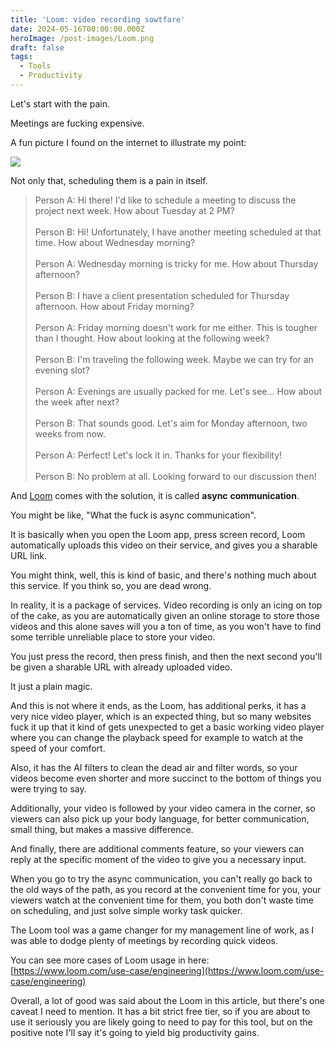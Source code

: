 ```yaml
---
title: 'Loom: video recording sowtfare'
date: 2024-05-16T00:00:00.000Z
heroImage: /post-images/Loom.png
draft: false
tags:
  - Tools
  - Productivity
---
```


Let's start with the pain.

Meetings are fucking expensive.

A fun picture I found on the internet to illustrate my point:

![](</post-images/loom ILLUSTRATION.png>)

Not only that, scheduling them is a pain in itself.

> Person A: Hi there! I'd like to schedule a meeting to discuss the project next week. How about Tuesday at 2 PM?\
> \
> Person B: Hi! Unfortunately, I have another meeting scheduled at that time. How about Wednesday morning?\
> \
> Person A: Wednesday morning is tricky for me. How about Thursday afternoon?\
> \
> Person B: I have a client presentation scheduled for Thursday afternoon. How about Friday morning?\
> \
> Person A: Friday morning doesn't work for me either. This is tougher than I thought. How about looking at the following week?\
> \
> Person B: I'm traveling the following week. Maybe we can try for an evening slot?\
> \
> Person A: Evenings are usually packed for me. Let's see... How about the week after next?\
> \
> Person B: That sounds good. Let's aim for Monday afternoon, two weeks from now.\
> \
> Person A: Perfect! Let's lock it in. Thanks for your flexibility!\
> \
> Person B: No problem at all. Looking forward to our discussion then!

And [Loom](https://www.loom.com/) comes with the solution,  it is called **async** **communication**.

You might be like, "What the fuck is async communication".

It is basically when you open the Loom app, press screen record, Loom automatically uploads this video on their service, and gives you a sharable URL link.

You might think, well, this is kind of basic, and there's nothing much about this service. If you think so, you are dead wrong.

In reality, it is a package of services. Video recording is only an icing on top of the cake, as you are automatically given an online storage to store those videos and this alone saves will you a ton of time, as you won't have to find some terrible unreliable place to store your video.

You just press the record, then press finish, and then the next second you'll be given a sharable URL with already uploaded video.

It just a plain magic.

And this is not where it ends, as the Loom, has additional perks, it has a very nice video player, which is an expected thing, but so many websites fuck it up that it kind of gets unexpected to get a basic working video player where you can change the playback speed for example to watch at the speed of your comfort.

Also, it has the AI filters to clean the dead air and filter words, so your videos become even shorter and more succinct to the bottom of things you were trying to say.

Additionally, your video is followed by your video camera in the corner, so viewers can also pick up your body language, for better communication, small thing, but makes a massive difference.

And finally, there are additional comments feature, so your viewers can reply at the specific moment of the video to give you a necessary input.

When you go to try the async communication, you can't really go back to the old ways of the path, as you record at the convenient time for you, your viewers watch at the convenient time for them, you both don't waste time on scheduling, and just solve simple worky task quicker.

The Loom tool was a game changer for my management line of work, as I was able to dodge plenty of meetings by recording quick videos.

You can see more cases of Loom usage in here: [https://www.loom.com/use-case/engineering](https://www.loom.com/use-case/engineering)

Overall, a lot of good was said about the Loom in this article, but there's one caveat I need to mention. It has a bit strict free tier, so if you are about to use it seriously you are likely going to need to pay for this tool, but on the positive note I'll say it's going to yield big productivity gains.
